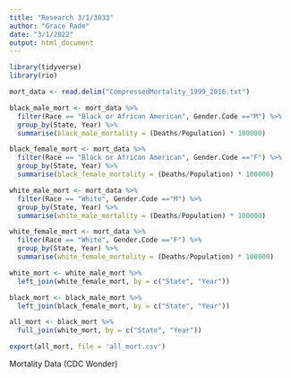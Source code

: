 ```yaml
---
title: "Research 3/1/3033"
author: "Grace Rade"
date: "3/1/2022"
output: html_document
---
```

```r
library(tidyverse)
library(rio)
```

```r
mort_data <- read.delim("CompressedMortality_1999_2016.txt")
```

```r
black_male_mort <- mort_data %>% 
  filter(Race == "Black or African American", Gender.Code =="M") %>% 
  group_by(State, Year) %>% 
  summarise(black_male_mortality = (Deaths/Population) * 100000)
```

```r
black_female_mort <- mort_data %>% 
  filter(Race == "Black or African American", Gender.Code =="F") %>% 
  group_by(State, Year) %>% 
  summarise(black_female_mortality = (Deaths/Population) * 100000)
```

```r
white_male_mort <- mort_data %>% 
  filter(Race == "White", Gender.Code =="M") %>% 
  group_by(State, Year) %>% 
  summarise(white_male_mortality = (Deaths/Population) * 100000)
```

```r
white_female_mort <- mort_data %>% 
  filter(Race == "White", Gender.Code =="F") %>% 
  group_by(State, Year) %>% 
  summarise(white_female_mortality = (Deaths/Population) * 100000)
```

```r
white_mort <- white_male_mort %>% 
  left_join(white_female_mort, by = c("State", "Year"))
```

```r
black_mort <- black_male_mort %>% 
  left_join(black_female_mort, by = c("State", "Year"))
```

```r
all_mort <- black_mort %>% 
  full_join(white_mort, by = c("State", "Year"))
```

```r
export(all_mort, file = 'all_mort.csv')
```

Mortality Data (CDC Wonder)